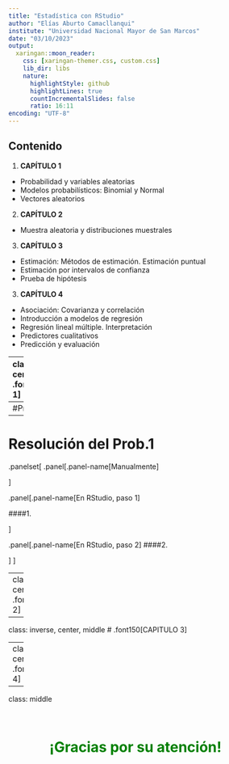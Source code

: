 ```yaml
---
title: "Estadística con RStudio"
author: "Elías Aburto Camacllanqui"
institute: "Universidad Nacional Mayor de San Marcos"
date: "03/10/2023"
output: 
  xaringan::moon_reader:
    css: [xaringan-themer.css, custom.css]
    lib_dir: libs
    nature:
      highlightStyle: github
      highlightLines: true
      countIncrementalSlides: false
      ratio: 16:11
encoding: "UTF-8"
---
```

## Contenido

1. **CAPÍTULO 1** 
 * Probabilidad y variables aleatorias
 * Modelos probabilísticos: Binomial y Normal
 * Vectores aleatorios
 
2. **CAPÍTULO 2**
 * Muestra aleatoria y distribuciones muestrales
 
3. **CAPÍTULO 3**
 * Estimación: Métodos de estimación. Estimación puntual
 * Estimación por intervalos de confianza
 * Prueba de hipótesis
 
3. **CAPÍTULO 4**
 * Asociación: Covarianza y correlación
 * Introducción a modelos de regresión
 * Regresión lineal múltiple. Interpretación
 * Predictores cualitativos
 * Predicción y evaluación

---
class: inverse, center, middle
# .font150[CAPITULO 1]



```r
options(htmltools.dir.version = FALSE)
```

```r
library(xaringanthemer)
style_mono_accent(
  base_color       =  "#2a9905",
  padding          = "16px 50px 12px 50px",
  code_font_google = google_font("Fira Mono")
)
```

```r
#devtools::install_github("gadenbuie/xaringanExtra")
library(xaringanExtra)
xaringanExtra::use_xaringan_extra(c("tile_view", "tachyons", "panelset"))
xaringanExtra::use_tile_view()
xaringanExtra::use_editable()
xaringanExtra::use_scribble()
xaringanExtra::use_logo(
  image_url ="imagenes/logo.png", 
  link_url = "https://medicionpsicologica.com",
  width = 120, 
  height = 120
  )
xaringanExtra::use_clipboard(
  button_text = "Copiar",
  success_text = "Copiado",
  error_text = "Presiona Ctrl+C para copiar"
)
xaringanExtra::use_fit_screen()
xaringanExtra::use_extra_styles(
  hover_code_line = TRUE,          #<<
  mute_unhighlighted_code = FALSE  #<<
)
```

---
#Prob. 1



---
# Resolución del Prob.1

.panelset[
.panel[.panel-name[Manualmente]

]

.panel[.panel-name[En RStudio, paso 1]

####1. 

]


.panel[.panel-name[En RStudio, paso 2]
####2. 



]
]

---
class: inverse, center, middle
# .font150[CAPITULO 2]

---

class: inverse, center, middle
# .font150[CAPITULO 3]

---
class: inverse, center, middle
# .font150[CAPITULO 4]

---

class: middle

<br>
<center>
<h1>
<span style="color:green">¡Gracias por su atención!</span>
<h1>
</center>
<br>


